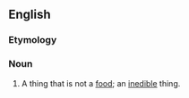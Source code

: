 ==English==

===Etymology===
{{prefix|en|non|food}}

===Noun===
{{en-noun}}

# A thing that is not a [[food]]; an [[inedible]] thing.